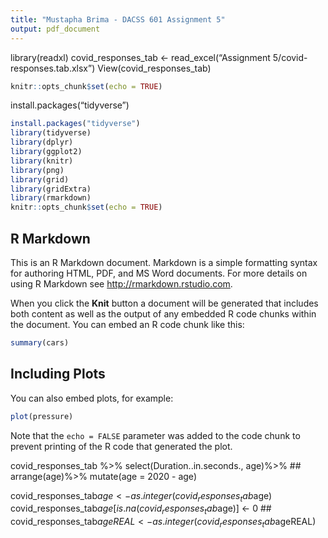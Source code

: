 ---
title: "Mustapha Brima - DACSS 601 Assignment 5"
output: pdf_document
---

   library(readxl)
covid_responses_tab <- read_excel("Assignment 5/covid-responses.tab.xlsx")
View(covid_responses_tab)


```{r setup, include=FALSE}
knitr::opts_chunk$set(echo = TRUE)
```
install.packages("tidyverse")

```{r setup, include=FALSE}
install.packages("tidyverse")
library(tidyverse)
library(dplyr)
library(ggplot2)
library(knitr)
library(png)
library(grid)
library(gridExtra)
library(rmarkdown)
knitr::opts_chunk$set(echo = TRUE)
```
## R Markdown

This is an R Markdown document. Markdown is a simple formatting syntax for authoring HTML, PDF, and MS Word documents. For more details on using R Markdown see <http://rmarkdown.rstudio.com>.

When you click the **Knit** button a document will be generated that includes both content as well as the output of any embedded R code chunks within the document. You can embed an R code chunk like this:

```{r cars}
summary(cars)
```

## Including Plots

You can also embed plots, for example:

```{r pressure, echo=FALSE}
plot(pressure)
```

Note that the `echo = FALSE` parameter was added to the code chunk to prevent printing of the R code that generated the plot.

covid_responses_tab %>%
  select(Duration..in.seconds., age)%>% 
##  arrange(age)%>% 
  mutate(age = 2020 - age)
  
  covid_responses_tab$age <- as.integer(covid_responses_tab$age)  
  covid_responses_tab$age[is.na(covid_responses_tab$age)] <- 0 
##  covid_responses_tab$ageREAL <- as.integer(covid_responses_tab$ageREAL) 